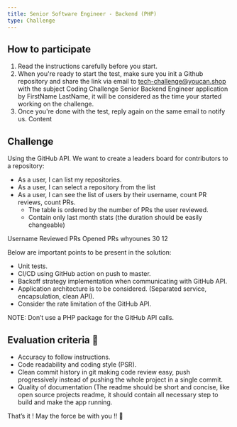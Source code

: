 ```yaml
---
title: Senior Software Engineer - Backend (PHP)
type: Challenge
---
```


## How to participate
1. Read the instructions carefully before you start.
2. When you're ready to start the test, make sure you init a Github repository and share the link via email to tech-challenge@youcan.shop with the subject Coding Challenge Senior Backend Engineer application by FirstName LastName, it will be considered as the time your started working on the challenge.
3. Once you're done with the test, reply again on the same email to notify us.
Content

## Challenge
Using the GitHub API. We want to create a leaders board for contributors to a repository:
- As a user, I can list my repositories.
- As a user, I can select a repository from the list
- As a user, I can see the list of users by their username, count PR reviews, count PRs.
    - The table is ordered by the number of PRs the user reviewed.
    - Contain only last month stats (the duration should be easily changeable)

Username    Reviewed PRs    Opened PRs
whyounes        30              12

Below are important points to be present in the solution:
- Unit tests.
- CI/CD using GitHub action on push to master.
- Backoff strategy implementation when communicating with GitHub API.
- Application architecture is to be considered. (Separated service, encapsulation, clean API).
- Consider the rate limitation of the GitHub API.

NOTE: Don’t use a PHP package for the GitHub API calls.

## Evaluation criteria 🚨
- Accuracy to follow instructions.
- Code readability and coding style (PSR).
- Clean commit history in git making code review easy, push progressively instead of pushing the whole project in a single commit.
- Quality of documentation (The readme should be short and concise, like open source projects readme, it should contain all necessary step to build and make the app running.

That’s it ! May the force be with you !! 🖖 